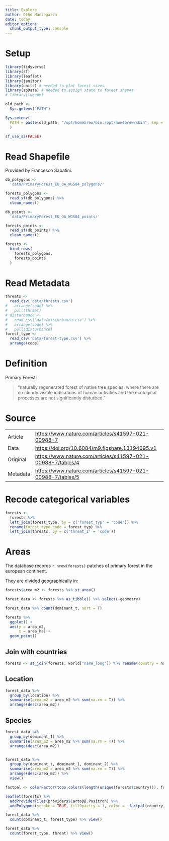 ```yaml
---
title: Explore
author: Otho Mantegazza
date: today
editor_options: 
  chunk_output_type: console
---
```


# Setup

```r
library(tidyverse)
library(sf)
library(leaflet)
library(janitor)
library(units) # needed to plot forest sizes
library(spData) # needed to assign state to forest shapes
# library(lwgeom)
```

```r
old_path <- 
  Sys.getenv("PATH")

Sys.setenv(
  PATH = paste(old_path, "/opt/homebrew/bin:/opt/homebrew/sbin", sep = ":")
  )

sf_use_s2(FALSE)
```

# Read Shapefile

Provided by Francesco Sabatini.

```r
db_polygons <- 
  'data/PrimaryForest_EU_OA_WGS84_polygons/'

forests_polygons <-
  read_sf(db_polygons) %>%
  clean_names()

db_points <- 
  'data/PrimaryForest_EU_OA_WGS84_points/'

forests_points <-
  read_sf(db_points) %>%
  clean_names()

forests <- 
  bind_rows(
    forests_polygons,
    forests_points
  )
```

# Read Metadata

```r
threats <-
  read_csv('data/threats.csv')
#   arrange(code) %>%
#   pull(threat)
# disturbance <- 
#   read_csv('data/disturbance.csv') %>%
#   arrange(code) %>%
#   pull(disturbance)
forest_type <- 
  read_csv('data/forest-type.csv') %>% 
  arrange(code)
```

# Definition

Primary Forest:

> "naturally regenerated forest of native tree species, where there are no clearly visible indications of human activities and the ecological processes are not significantly disturbed."

# Source

|          |                                                               |
|----------|---------------------------------------------------------------|
| Article  | <https://www.nature.com/articles/s41597-021-00988-7>          |
| Data     | <https://doi.org/10.6084/m9.figshare.13194095.v1>             |
| Original | <https://www.nature.com/articles/s41597-021-00988-7/tables/4> |
| Metadata | <https://www.nature.com/articles/s41597-021-00988-7/tables/5> |

# Recode categorical variables

```r
forests <- 
  forests %>%
  left_join(forest_type, by = c('forest_typ' = 'code')) %>%
  rename(forest_type_code = forest_typ) %>% 
  left_join(threats, by = c('threat_1' = 'code'))
```


# Areas

The database records `r nrow(forests)` patches of primary forest in the european continent.

They are divided geographically in:

```r
forests$area_m2 <- forests %>% st_area()
```

```r
forest_data <- forests %>% as_tibble() %>% select(-geometry)
```

```r
forest_data %>% count(dominant_t, sort = T)
```

```r
forests %>% 
  ggplot() +
  aes(y = area_m2,
      x = area_ha) +
  geom_point()
```

## Join with countries

```r
forests <- st_join(forests, world["name_long"]) %>% rename(country = name_long)
```

## Location

```r
forest_data %>% 
  group_by(location) %>% 
  summarise(area_m2 = area_m2 %>% sum(na.rm = T)) %>% 
  arrange(desc(area_m2))
```

## Species

```r
forest_data %>% 
  group_by(dominant_1) %>% 
  summarise(area_m2 = area_m2 %>% sum(na.rm = T)) %>% 
  arrange(desc(area_m2))


forest_data %>% 
  group_by(dominant_t, dominant_1, dominant_2) %>% 
  summarise(area_m2 = area_m2 %>% sum(na.rm = T)) %>% 
  arrange(desc(area_m2)) %>% 
  view()

```

```r
factpal <- colorFactor(topo.colors(length(unique(forests$country))), forests$country)

leaflet(forests) %>%
  addProviderTiles(providers$CartoDB.Positron) %>%
  addPolygons(stroke = TRUE, fillOpacity = 1, color = ~factpal(country))
```

```r
forest_data %>% 
  count(dominant_t, forest_type) %>% view()
```

```r
forest_data %>% 
  count(forest_type, threat) %>% view()
```

